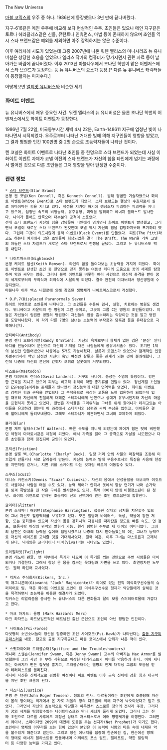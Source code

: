 The New Universe

[[마블 코믹스]]의 우주 중 하나. 1986년에 등장했으나 3년 만에 끝나버렸다.

지구-616같은 메인 우주에 비교해 보다 현실적인 우주. 초인들은 있으나 메인 지구같은 토르나 헤라클레스같은 신들, 뮤턴트나 인휴먼스, 마법 등이 존재하지 않으며 초인들 역시 스타 브랜드같은 예외를 제외하면 아주 강력하지는 않은 수준이다.

이후 여러차례 시도가 있었는데 그중 2007년에 나온 워렌 엘리스의 미니시리즈 뉴 유니버설은 상당한 호응을 얻었으나 엘리스 작가의 컴퓨터가 망가지면서 관련 자료 등이 날아가는 바람에 끝나버렸다. 이후 2013년 마블나우에서 조나단 힉맨이 맡은 어벤저스에서 스타 브랜드가 등장하는 등 뉴 유니버스의 요소가 등장.[* 다른 뉴 유니버스 캐릭터들이 등장할지는 미지수다.]

어떻게보면 [[얼티밋 유니버스]]와 비슷한 세계.

=== 화이트 이벤트 ===
뉴 유니버스에서 매우 중요한 사건. 워렌 엘리스의 뉴 유니버설은 물론 조나단 힉맨의 어벤저스에서도 화이트 이벤트가 등장한다.

1986년 7월 22일, 미국동부시간 새벽 4시 22분, Earth-148611 지구에 엄청난 빛이 나타나면서 시작되었다. 우주로부터 나타난 거대한 빛에 의해 지구인들이 영향을 받았고, 그 결과 평범한 인간 100만명 중 2명 순으로 초능력자들이 나타난 것이다.

켄 코넬은 화이트 이벤트로 나타난 초인들 중 한명으로 스타 브랜드가 되었는데 사실 이 화이트 이벤트 자체가 코넬 이전의 스타 브랜드가 자신의 힘을 타인에게 넘기는 과정에서 벌어진 것으로 다른 초인들은 그저 영향을 받아 탄생한 수준이다.

=== 관련 정보 ===
 * [[스타 브랜드]](Star Brand)
 본명 켄 코넬(Ken Connell, 혹은 Kenneth Connell). 원래 평범한 기술자였으나 화이트 이벤트(White Event)로 스타 브랜드가 되었다. 스타 브랜드는 행성의 수호자로서 실로 어마어마한 힘을 지니고 있다. 행성을 지켜야 하기에 행성조차 파괴하는 파괴력을 지니고 있으며, 엄청난 속도의 비행능력, 유주유영, 괴력을 발휘하고 에너지 블라스트 발사한다. 나이가 들어도 안죽으며 대부분의 공격이 소용없다.
 전대 스타 브랜드가 자신의 힘을 감당못해 타인에게 넘기면서 화이트 이벤트가 발생했고, 그러면서 코넬이 새로운 스타 브랜드가 된것인데 코넬 역시 자신의 힘을 감당하지못해 포기하려 했다. 그런데 그것이 의도치않게 블랙 이벤트(Black Event)를 만들었다. 피트(The Pitt)라고도 하는데 여기에서 많은 초인들이 희생되었음 결국 The Draft, The War을 거쳐 코넬의 아들인 스타 차일드가 새로운 스타 브랜드로서 전쟁을 끝냈다. 그리고 뉴 유니버스도 막을 내린다.

 * 나이트마스크(Nightmask)
 본명 케이트 렘센(Keith Remsen). 타인의 꿈을 들여다보는 초능력을 가지게 되었다. 화이트 이벤트로 탄생한 초인 중 한명으로 걷지 못하는 여동생 테디의 도움으로 꿈의 세계를 탐험하며 악과 싸우는 영웅. 그러나 블랙 이벤트를 비롯한 여러 사건으로 정신적 충격을 받아 꿈의 세계로부터의 무의식과 죄의식에 시달리게 되었다. 결국 완전히 미쳐버려서 정신병원에 수감되었다.
 마블나우 이후 엑스 니힐로에 의해 창조된 생명체가 나이트마스크로서 각성했다.

 * D.P.7(Displaced Paranormals Seven)
 화이트 이벤트로 초인들이 나타나고, 그 초인들을 수용해 검사, 실험, 치료하는 병원도 생겼다. 위니베이고 카운티의 한 병원이 그런 곳이고, 그곳의 그룹 C는 병원의 초인들이었다. 이들은 자신들이 입원한 병원의 병원장이 자신들의 힘을 흡수하려는 악당이란 것을 알고 병원을 도망쳐나왔다. 이 각기 다른 7명의 남녀는 초능력의 부작용과 당혹감 등을 유대감으로 극복해나간다.

 안티바디(Antibody)
 본명 랜디 오브라이언(Randy O'Brien). 자신의 육체로부터 형체가 없는 검은 '분신' 안티바디를 만들어내며 분신으로 자신의 기억을 다른 사람들에게 공유시켜줄수 있다. 초기엔 1체의 분신만 만들어냈으나 나중에는 5개도 가능해졌다. 샬롯과 로맨스가 있었으나 잠재적인 인종차별주의자라 백인 남성인 자신이 흑인 여성인 샬롯과 좋은 관계가 되는 것에 불쾌해했다. 그런데 나중에 자신의 분신에 갇히자 오히려 샬롯에게 거부되었다.

 마스토돈(Mastodon)
 본명 데이비드 랜더스(David Landers). 거구의 사나이. 풍성한 수염이 특징이다. 강인한 근육을 지니고 있으며 피부는 비교적 위력이 약한 총기류를 견딜수 있다. 정신계열 초인들인 ESPeople이라는 존재들과 만나면서 정신능력에 대한 면역력을 얻었다. 화이트 이벤트로 강력한 힘과 근육을 얻었으나 그 부작용으로 극심한 고통을 느껴 입원하게 되었는데 입원 때부터 자신에게 친절하게 대해준 스테파니에게 반했으나 상대가 유부녀인지라 자신의 마음을 표현하지 못하고 있었다. 한번은 자식들을 그리워하는 그녀를 위해 할머니가 데리고있는 아이들을 유괴하려 했는데 이 과정에서 스테파니의 남편과 싸워 부상을 입히고, 아이들은 결국 할머니에게 돌려보내졌다. 그래도 스테파니가 이혼하면서 그녀와 교제하게 되었다.

 블러(Blur)
 본명 제프 월터스(Jeff Walters). 빠른 속도를 지니게 되었는데 제어가 힘든 탓에 비만했던 체형이 마라토너같은 체형이 되었다. <The Pitt>에서 가족을 잃어 그 충격으로 자살을 시도했으나 다른 초인들과 함께 징집되어 군인이 되었다.

 프릭션(Friction)
 본명 샬롯 벡.(Charlotte "Charly" Beck). 일정 거리 안의 사물의 마찰력을 조종해 미끄럽게 만들거나 서로 달라붙게 만든다. 자신의 능력과 발레 무용수로서의 특징을 사용해 천장을 지면처럼 걷거나, 지면 위를 스케이트 타는 것처럼 빠르게 이동할수 있다.

 스쿠즈(Scuzz)
 데니스 커진스키(Dennis "Scuzz" Cuzinski). 자신의 몸에서 산성물질을 내보내며 이것으로 사물이나 사람을 태울 수도 있다. 능력 제어가 안되서 옷에서 항상 연기가 나며 손가락을 튕겨 폭발성을 띤 작은 구체를 발사할수도 있다. 폭력 아버지 탓에 비행청소년이 된 청년. 화이트 이벤트로 얻게된 초능력이 신의 선택이라 믿는 초인 컬트집단에 합류한다.

 글리터(Glitter)
 본명 스테파니 해링턴(Stephanie Harrington). 접촉한 상대의 상처를 치유할수 있으며 그녀 자신도 힐링팩터를 보유하고 있다. 모든 질병과 바이러스, 독성, 약물에 강한 저항, 또는 중화할수 있으며 자신의 몸을 강화시켜 자동차를 따라잡을 정도로 빠른 속도, 먼 점프, 보통사람 이상의 완력의 발휘가 가능. 원래 평범한 주부로 세 아이의 어머니였다. 그녀의 남편은 아내의 능력을 싫어해 입원시켰으나 나중에 다시 받아들였는데 이는 그녀가 능력으로 자신의 에이즈를 고쳐줄 것을 기대해서였다. 결국 이혼. 이후 그녀는 마스토돈과 교제하게 된다. 닉네임은 글리터이나 비바(Viva)라는 닉네임도 있었다.

 트와일라잇(Twilight)
 본명 레노어 펜즐. 맨 피부에서 독기가 나오며 이 독기를 쐬는 것만으로 주변 사람들은 마비되거나 기절한다. 그래서 항상 온 몸을 감싸는 옷차림과 가면을 쓰고 있다. 최연장자인 노부인. 원래 라틴어 교사였다.

 * 킥커스 주식회사(Kickers, Inc.)
 잭 매그니콘테(Giovanni "Jack" Magniconte)가 리더로 있는 전직 미식축구선수들의 슈퍼히어로 팀. 잭은 화이트 이벤트로 초인이 된 미식축구선수로 형제가 악당들에게 살해된 것을 목격하면서 초능력을 이용한 해결사가 되었다.
 킥커스는 리얼리즘을 중시한 뉴 유니버스의 다른 만화들과 달리 보통 슈퍼히어로물에 가깝다고 한다.

 * 마크 하자드: 용병 (Mark Hazzard: Merc)
 마크 하자드는 하드보일드적인 베트남전 출신 군인으로 초인이 아닌 평범한 인간이다.

 * 사이포스(Psi-Force)
 다섯명의 소년소녀들이 정신을 집중하면 초인 사이호크(Psi-Hawk)가 나타난다는 [[출동 지구특공대]]스러운 내용. 참고로 출동 지구특공대도 마블 코믹스에서 만화가 나온 적이 있다.

 * 스핏파이어와 트러블슈터(Spitfire and the Troubleshooters)
 제니퍼 스웬슨(Jennifer Swann, 혹은 Jenny Swann) 교수의 아버지는 Max Armor를 발명했는데 그의 사망 후 부하 직원으로 위장한 테러리스트가 아머를 악용하려 한다. 이에 제니퍼는 아버지가 만든 갑옷을 훔치고, 트러블슈터라는 별명의 천재 대학생 그룹의 도움을 받아 테러리스트를 물리친다.
 제니퍼 자신은 신체적으로 평범한 여성이나 피트 이벤트 이후 금속 신체에 강한 힘과 내구력을 지닌 초인 크롬이 된다.

 * 저스티스(Justice)
 본명 존 텐센(John Roger Tensen). 정의의 전사. 다르퀼이라는 초인에게 조종당해 자신이 봄의 땅이라는 외계에서 온 자로 겨울의 땅의 다르퀼에 의해 지구에 낙오되었다고 믿고 있었다. 그러면서 자신의 초능력으로 악당들과 싸우면서 스스로를 정의의 전사라 주장. 그러다가 꿈의 세계를 탐험할수있는 나이트마스크와 만나 세뇌가 풀리게 되었다. 그러나 그는 진짜 초인으로 다르퀼 사후에도 제정신 상태로 저스티스로서 여러 평행세계를 여행한다. 그러면서 퀘이사, 스파이더맨 2099와 대면해 도움을 주는 선지자(Net Prophet)가 되기도 했다.
 초인이나 영체의 아우라를 보는 힘이 있으며 본인은 이 능력이 사람의 마음 속에 내재된 악을 볼수있게 해준다고 믿는다. 그리고 정신 에너지를 집중해 한손에선 검, 한손에선 방패의 형태로 에너지 블라스트를 만들어내며 이외에도 포스 필드, 텔레포트, 약한 힐링팩터 등 다양한 능력을 가지고 있다.
